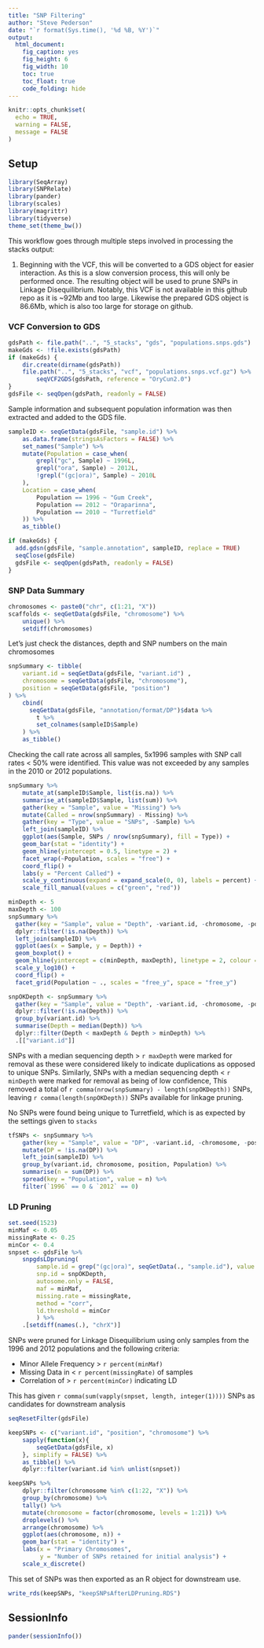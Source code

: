 ```yaml
---
title: "SNP Filtering"
author: "Steve Pederson"
date: "`r format(Sys.time(), '%d %B, %Y')`"
output: 
  html_document: 
    fig_caption: yes
    fig_height: 6
    fig_width: 10
    toc: true
    toc_float: true
    code_folding: hide    
---
```


```r
knitr::opts_chunk$set(
  echo = TRUE,
  warning = FALSE, 
  message = FALSE
)
```

## Setup

```r
library(SeqArray)
library(SNPRelate)
library(pander)
library(scales)
library(magrittr)
library(tidyverse)
theme_set(theme_bw())
```

This workflow goes through multiple steps involved in processing the stacks output:

1. Beginning with the VCF, this will be converted to a GDS object for easier interaction.
As this is a slow conversion process, this will only be performed once.
The resulting object will be used to prune SNPs in Linkage Disequilibrium.
Notably, this VCF is not available in this github repo as it is ~92Mb and too large.
Likewise the prepared GDS object is 86.6Mb, which is also too large for storage on github.


### VCF Conversion to GDS

```r
gdsPath <- file.path("..", "5_stacks", "gds", "populations.snps.gds")
makeGds <- !file.exists(gdsPath)
if (makeGds) {
    dir.create(dirname(gdsPath))
    file.path("..", "5_stacks", "vcf", "populations.snps.vcf.gz") %>%
        seqVCF2GDS(gdsPath, reference = "OryCun2.0")
}
gdsFile <- seqOpen(gdsPath, readonly = FALSE)
```

Sample information and subsequent population information was then extracted and added to the GDS file.

```r
sampleID <- seqGetData(gdsFile, "sample.id") %>%
    as.data.frame(stringsAsFactors = FALSE) %>%
    set_names("Sample") %>%
    mutate(Population = case_when(
        grepl("gc", Sample) ~ 1996L,
        grepl("ora", Sample) ~ 2012L,
        !grepl("(gc|ora)", Sample) ~ 2010L
    ),
    Location = case_when(
        Population == 1996 ~ "Gum Creek",
        Population == 2012 ~ "Oraparinna",
        Population == 2010 ~ "Turretfield"
    )) %>%
    as_tibble()
```

```r
if (makeGds) {
  add.gdsn(gdsFile, "sample.annotation", sampleID, replace = TRUE)
  seqClose(gdsFile)
  gdsFile <- seqOpen(gdsPath, readonly = FALSE)
}
```

### SNP Data Summary

```r
chromosomes <- paste0("chr", c(1:21, "X"))
scaffolds <- seqGetData(gdsFile, "chromosome") %>%
    unique() %>%
    setdiff(chromosomes)
```


Let's just check the distances, depth and SNP numbers on the main chromosomes

```r
snpSummary <- tibble(
    variant.id = seqGetData(gdsFile, "variant.id") ,
    chromosome = seqGetData(gdsFile, "chromosome"),
    position = seqGetData(gdsFile, "position")
) %>%
    cbind(
      seqGetData(gdsFile, "annotation/format/DP")$data %>% 
        t %>%
        set_colnames(sampleID$Sample)
    ) %>%
    as_tibble()
```

Checking the call rate across all samples, 5x1996 samples with SNP call rates < 50% were identified. 
This value was not exceeded by any samples in the 2010 or 2012 populations.

```r
snpSummary %>%
    mutate_at(sampleID$Sample, list(is.na)) %>%
    summarise_at(sampleID$Sample, list(sum)) %>%
    gather(key = "Sample", value = "Missing") %>%
    mutate(Called = nrow(snpSummary) - Missing) %>%
    gather(key = "Type", value = "SNPs", -Sample) %>%
    left_join(sampleID) %>%
    ggplot(aes(Sample, SNPs / nrow(snpSummary), fill = Type)) +
    geom_bar(stat = "identity") +
    geom_hline(yintercept = 0.5, linetype = 2) +
    facet_wrap(~Population, scales = "free") +
    coord_flip() +
    labs(y = "Percent Called") +
    scale_y_continuous(expand = expand_scale(0, 0), labels = percent) +
    scale_fill_manual(values = c("green", "red"))
```

```r
minDepth <- 5
maxDepth <- 100
snpSummary %>%
  gather(key = "Sample", value = "Depth", -variant.id, -chromosome, -position) %>%
  dplyr::filter(!is.na(Depth)) %>%
  left_join(sampleID) %>%
  ggplot(aes(x = Sample, y = Depth)) +
  geom_boxplot() +
  geom_hline(yintercept = c(minDepth, maxDepth), linetype = 2, colour = "blue") +
  scale_y_log10() +
  coord_flip() +
  facet_grid(Population ~ ., scales = "free_y", space = "free_y")
```

```r
snpOKDepth <- snpSummary %>%
  gather(key = "Sample", value = "Depth", -variant.id, -chromosome, -position) %>%
  dplyr::filter(!is.na(Depth)) %>% 
  group_by(variant.id) %>% 
  summarise(Depth = median(Depth)) %>% 
  dplyr::filter(Depth < maxDepth & Depth > minDepth) %>%
  .[["variant.id"]]
```


SNPs with a median sequencing depth > `r maxDepth` were marked for removal as these were considered likely to indicate duplications as opposed to unique SNPs.
Similarly, SNPs with a median sequencing depth < `r minDepth` were marked for removal as being of low confidence,
This removed a total of `r comma(nrow(snpSummary) - length(snpOKDepth))` SNPs, leaving `r comma(length(snpOKDepth))` SNPs available for linkage pruning.

No SNPs were found being unique to Turretfield, which is as expected by the settings given to `stacks`

```r
tfSNPs <- snpSummary %>%
    gather(key = "Sample", value = "DP", -variant.id, -chromosome, -position) %>%
    mutate(DP = !is.na(DP)) %>%
    left_join(sampleID) %>%
    group_by(variant.id, chromosome, position, Population) %>%
    summarise(n = sum(DP)) %>%
    spread(key = "Population", value = n) %>%
    filter(`1996` == 0 & `2012` == 0)
```


### LD Pruning

```r
set.seed(1523)
minMaf <- 0.05
missingRate <- 0.25
minCor <- 0.4
snpset <- gdsFile %>%
    snpgdsLDpruning(
        sample.id = grep("(gc|ora)", seqGetData(., "sample.id"), value = TRUE),
        snp.id = snpOKDepth,
        autosome.only = FALSE,
        maf = minMaf,
        missing.rate = missingRate,
        method = "corr",
        ld.threshold = minCor
        ) %>%
    .[setdiff(names(.), "chrX")]
```

SNPs were pruned for Linkage Disequilibrium using only samples from the 1996 and 2012 populations and the following criteria:

- Minor Allele Frequency > `r percent(minMaf)`
- Missing Data in < `r percent(missingRate)` of samples
- Correlation of > `r percent(minCor)` indicating LD

This has given `r comma(sum(vapply(snpset, length, integer(1))))` SNPs as candidates for downstream analysis

```r
seqResetFilter(gdsFile) 
```

```r
keepSNPs <- c("variant.id", "position", "chromosome") %>%
    sapply(function(x){
        seqGetData(gdsFile, x)
    }, simplify = FALSE) %>%
    as_tibble() %>%
    dplyr::filter(variant.id %in% unlist(snpset))
```

```r
keepSNPs %>%
    dplyr::filter(chromosome %in% c(1:22, "X")) %>%
    group_by(chromosome) %>%
    tally() %>%
    mutate(chromosome = factor(chromosome, levels = 1:21)) %>%
    droplevels() %>%
    arrange(chromosome) %>%
    ggplot(aes(chromosome, n)) +
    geom_bar(stat = "identity") +
    labs(x = "Primary Chromosomes",
         y = "Number of SNPs retained for initial analysis") +
    scale_x_discrete()
```


This set of SNPs was then exported as an R object for downstream use.

```r
write_rds(keepSNPs, "keepSNPsAfterLDPruning.RDS")
```

## SessionInfo

```r
pander(sessionInfo())
```

